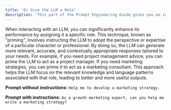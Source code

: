 ```yaml
---
title: '6) Give the LLM a Role'
description: 'This part of the Prompt Engineering Guide gives you an introduction to the main guidelines of prompt engineering.'
---
```



When interacting with an LLM, you can significantly enhance its performance by assigning it a specific role. This technique, known as "priming", involves instructing the LLM to adopt the perspective or expertise of a particular character or professional. By doing so, the LLM can generate more relevant, accurate, and contextually appropriate responses tailored to your needs.
For example, if you need project management advice, you can prime the LLM to act as a project manager. If you need marketing strategies, you can prime it to act as a marketing consultant. This approach helps the LLM focus on the relevant knowledge and language patterns associated with that role, leading to better and more useful outputs.

**Prompt without instructions:**
`Help me to develop a marketing strategy.`

**Prompt with instructions:**
`As a growth marketing expert, can you help me write a marketing strategy?`
